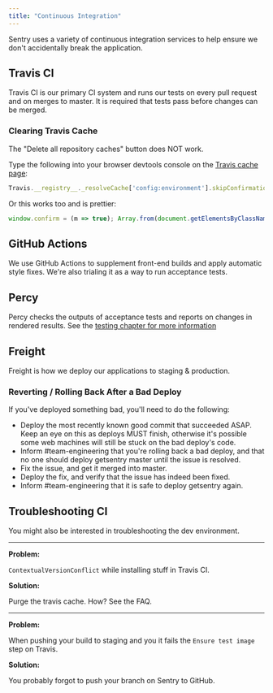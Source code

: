 ```yaml
---
title: "Continuous Integration"
---
```


Sentry uses a variety of continuous integration services to help ensure we don't
accidentally break the application.

## Travis CI

Travis CI is our primary CI system and runs our tests on every pull request and
on merges to master. It is required that tests pass before changes can be
merged.

### Clearing Travis Cache

The "Delete all repository caches" button does NOT work.

Type the following into your browser devtools console on the [Travis cache page](https://travis-ci.org/getsentry/sentry/caches):

```javascript
Travis.__registry__._resolveCache['config:environment'].skipConfirmations = true; btns=document.getElementsByClassName("delete-cache-icon"); i=0; while (i<btns.length) { btns[i].click(); i++; }
```

Or this works too and is prettier:

```javascript
window.confirm = (m => true); Array.from(document.getElementsByClassName('delete-cache-icon')).map(e => e.click());
```

## GitHub Actions

We use GitHub Actions to supplement front-end builds and apply automatic style
fixes. We're also trialing it as a way to run acceptance tests.

## Percy

Percy checks the outputs of acceptance tests and reports on changes in rendered
results. See the [testing chapter for more information](/testing#percy)

## Freight

Freight is how we deploy our applications to staging & production.

### Reverting / Rolling Back After a Bad Deploy

If you've deployed something bad, you'll need to do the following:

- Deploy the most recently known good commit that succeeded ASAP. Keep an eye on
  this as deploys MUST finish, otherwise it's possible some web machines will
  still be stuck on the bad deploy's code.
- Inform #team-engineering that you're rolling back a bad deploy, and that no
  one should deploy getsentry master until the issue is resolved.
- Fix the issue, and get it merged into master.
- Deploy the fix, and verify that the issue has indeed been fixed.
- Inform #team-engineering that it is safe to deploy getsentry again.

## Troubleshooting CI

You might also be interested in <Link to="/environment/#troubleshooting">troubleshooting the dev environment</Link>.

---

**Problem:**

`ContextualVersionConflict` while installing stuff in Travis CI.

**Solution:**

Purge the travis cache. How? See the FAQ.

---

**Problem:**

When pushing your build to staging and you it fails the `Ensure test image` step on Travis.

**Solution:**

You probably forgot to push your branch on Sentry to GitHub.

